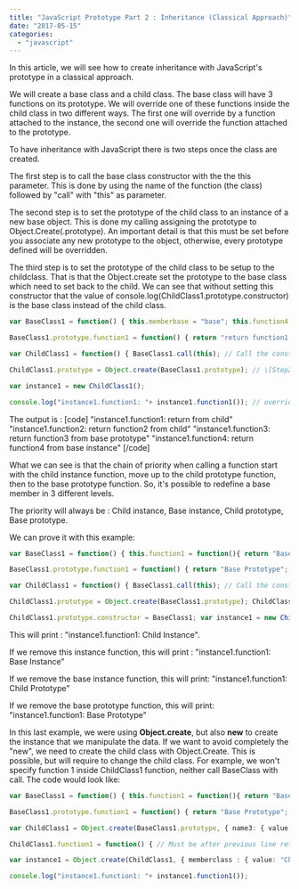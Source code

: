 ```yaml
---
title: "JavaScript Prototype Part 2 : Inheritance (Classical Approach)"
date: "2017-05-15"
categories: 
  - "javascript"
---
```


In this article, we will see how to create inheritance with JavaScript's prototype in a classical approach.

We will create a base class and a child class. The base class will have 3 functions on its prototype. We will override one of these functions inside the child class in two different ways. The first one will override by a function attached to the instance, the second one will override the function attached to the prototype.

To have inheritance with JavaScript there is two steps once the class are created.

The first step is to call the base class constructor with the the this parameter. This is done by using the name of the function (the class) followed by "call" with "this" as parameter.

The second step is to set the prototype of the child class to an instance of a new base object. This is done my calling assigning the prototype to Object.Create(.prototype). An important detail is that this must be set before you associate any new prototype to the object, otherwise, every prototype defined will be overridden.

The third step is to set the prototype of the child class to be setup to the childclass. That is that the Object.create set the prototype to the base class which need to set back to the child. We can see that without setting this constructor that the value of console.log(ChildClass1.prototype.constructor) is the base class instead of the child class.

```typescript
var BaseClass1 = function() { this.memberbase = "base"; this.function4 = function(){ return "return function4 from base instance"; }; };

BaseClass1.prototype.function1 = function() { return "return function1 from base prototype"; }; BaseClass1.prototype.function2 = function() { return "return function2 from base prototype"; }; BaseClass1.prototype.function3 = function() { return "return function3 from base prototype"; };

var ChildClass1 = function() { BaseClass1.call(this); // Call the constructor of the base class \[Step1\] this.memberclass = "Child"; this.function2 = function(){ return "return function2 from child"; }; };

ChildClass1.prototype = Object.create(BaseClass1.prototype); // \[Step2\] ChildClass1.prototype.constructor = ChildClass1; // \[Step3\] ChildClass1.prototype.function1 = function() { // Must be after previous line return "return from child"; };

var instance1 = new ChildClass1();

console.log("instance1.function1: "+ instance1.function1()); // override with prototype of child console.log("instance1.function2: "+ instance1.function2()); // override with instance function console.log("instance1.function3: "+ instance1.function3()); // Use base class function console.log("instance1.function4: "+ instance1.function4()); // Use base class function //console.log(ChildClass1.prototype.constructor) // uncomment to see what step 3 change. 
``` 
 The output is : \[code\] "instance1.function1: return from child" "instance1.function2: return function2 from child" "instance1.function3: return function3 from base prototype" "instance1.function4: return function4 from base instance" \[/code\]

What we can see is that the chain of priority when calling a function start with the child instance function, move up to the child prototype function, then to the base prototype function. So, it's possible to redefine a base member in 3 different levels.

The priority will always be : Child instance, Base instance, Child prototype, Base prototype.

We can prove it with this example:

```typescript
var BaseClass1 = function() { this.function1 = function(){ return "Base Instance"; }; };

BaseClass1.prototype.function1 = function() { return "Base Prototype"; };

var ChildClass1 = function() { BaseClass1.call(this); // Call the constructor of the base class this.function1 = function(){ return "Child Instance"; }; };

ChildClass1.prototype = Object.create(BaseClass1.prototype); ChildClass1.prototype.function1 = function() { // Must be after previous line return "Child Prototype"; };

ChildClass1.prototype.constructor = BaseClass1; var instance1 = new ChildClass1(); console.log("instance1.function1: "+ instance1.function1()); 
``` 
 This will print : "instance1.function1: Child Instance".

If we remove this instance function, this will print : "instance1.function1: Base Instance"

If we remove the base instance function, this will print: "instance1.function1: Child Prototype"

If we remove the base prototype function, this will print: "instance1.function1: Base Prototype"

In this last example, we were using **Object.create**, but also **new** to create the instance that we manipulate the data. If we want to avoid completely the "new", we need to create the child class with Object.Create. This is possible, but will require to change the child class. For example, we won't specify function 1 inside ChildClass1 function, neither call BaseClass with call. The code would look like:

```typescript
var BaseClass1 = function() { this.function1 = function(){ return "Base Instance"; }; };

BaseClass1.prototype.function1 = function() { return "Base Prototype"; };

var ChildClass1 = Object.create(BaseClass1.prototype, { name3: { value: "MyName3" }, function1: { value: function () { return "Child Instance"; } } });

ChildClass1.function1 = function() { // Must be after previous line return "Child Prototype"; };

var instance1 = Object.create(ChildClass1, { memberclass : { value: "Child" } });

console.log("instance1.function1: "+ instance1.function1()); 
``` 

